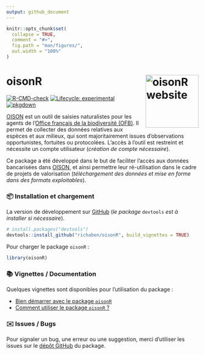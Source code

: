 ```yaml
---
output: github_document
---
```


<!-- README.md is generated from README.Rmd. Please edit that file -->

```r
knitr::opts_chunk$set(
  collapse = TRUE,
  comment = "#>",
  fig.path = "man/figures/",
  out.width = "100%"
)
```

# oisonR <a href="https://richaben.github.io/oisonR/"><img src="man/figures/logo.png" align="right" height="139" alt="oisonR website" /></a>

<!-- badges: start -->
[![R-CMD-check](https://github.com/richaben/oisonR/actions/workflows/R-CMD-check.yaml/badge.svg)](https://github.com/richaben/oisonR/actions/workflows/R-CMD-check.yaml)
[![Lifecycle: experimental](https://img.shields.io/badge/lifecycle-experimental-orange.svg)](https://lifecycle.r-lib.org/articles/stages.html#experimental)
[![pkgdown](https://github.com/richaben/oisonR/actions/workflows/pkgdown.yaml/badge.svg)](https://github.com/richaben/oisonR/actions/workflows/pkgdown.yaml)
<!-- badges: end -->

[OISON](https://oison.ofb.fr/) est un outil de saisies naturalistes pour les agents de l’[Office français de la biodiversité (OFB)](https://www.ofb.gouv.fr/). Il permet de collecter des données relatives aux espèces et aux milieux, qui sont majoritairement issues d’observations opportunistes, fortuites ou protocolées. L'accès à l'outil est restreint et nécessite un compte utilisateur (*création de compte nécessaire*).

Ce package a été développé dans le but de faciliter l’accès aux données bancarisées dans [OISON](https://oison.ofb.fr/), et ainsi permettre leur ré-utilisation dans le cadre de projets de valorisation (*téléchargement des données et mise en forme dans des formats exploitables*).

### 📦 Installation et chargement

La version de développement sur [GitHub](https://github.com/) (*le package* `devtools` *est à installer si nécessaire*).

``` r
# install.packages("devtools")
devtools::install_github("richaben/oisonR", build_vignettes = TRUE)
```

Pour charger le package `oisonR` :

``` r
library(oisonR)
```

### 📚 Vignettes / Documentation

Quelques vignettes sont disponibles pour l'utilisation du package :

  - [Bien démarrer avec le package `oisonR`](https://richaben.github.io/oisonR/articles/bien-demarrer-avec-oisonR.html)
  - [Comment utiliser le package `oisonR` ?](https://richaben.github.io/oisonR/articles/comment-utiliser-oisonR.html)

### ✉️ Issues / Bugs

Pour signaler un bug, une erreur ou une suggestion, merci d'utiliser les issues sur le [dépôt GitHub](https://github.com/richaben/oisonR/issues) du package.
